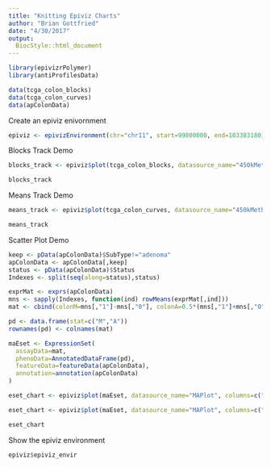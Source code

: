 ```yaml
---
title: "Knitting Epiviz Charts"
author: "Brian Gottfried"
date: "4/30/2017"
output:
  BiocStyle::html_document
---
```


```r
library(epivizrPolymer)
library(antiProfilesData)
```


```r
data(tcga_colon_blocks)
data(tcga_colon_curves)
data(apColonData)
```
Create an epiviz enivornment
```r
epiviz <- epivizEnvironment(chr="chr11", start=99800000, end=103383180)
```

Blocks Track Demo
```r
blocks_track <- epiviz$plot(tcga_colon_blocks, datasource_name="450kMeth")

blocks_track
```


Means Track Demo
```r
means_track <- epiviz$plot(tcga_colon_curves, datasource_name="450kMeth", type="bp",columns=c("cancerMean","normalMean"))

means_track
```

Scatter Plot Demo
```r
keep <- pData(apColonData)$SubType!="adenoma"
apColonData <- apColonData[,keep]
status <- pData(apColonData)$Status
Indexes <- split(seq(along=status),status)

exprMat <- exprs(apColonData)
mns <- sapply(Indexes, function(ind) rowMeans(exprMat[,ind]))
mat <- cbind(colonM=mns[,"1"]-mns[,"0"], colonA=0.5*(mns[,"1"]+mns[,"0"]))

pd <- data.frame(stat=c("M","A"))
rownames(pd) <- colnames(mat)

maEset <- ExpressionSet(
  assayData=mat,
  phenoData=AnnotatedDataFrame(pd),
  featureData=featureData(apColonData),
  annotation=annotation(apColonData)
)
```
```r
eset_chart <- epiviz$plot(maEset, datasource_name="MAPlot", columns=c("colonA","colonM"))
```

```r
eset_chart <- epiviz$plot(maEset, datasource_name="MAPlot", columns=c("colonA","colonM"))
```
```r
eset_chart
```


Show the epiviz environment
```r
epiviz$epiviz_envir
```

